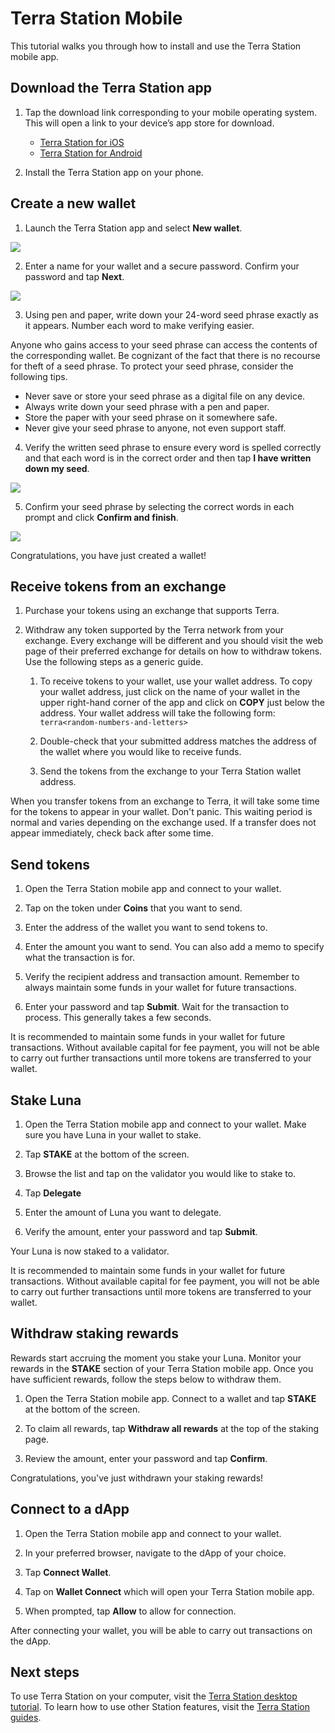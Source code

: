 
# Terra Station Mobile

This tutorial walks you through how to install and use the Terra Station mobile app.

## Download the Terra Station app

1. Tap the download link corresponding to your mobile operating system. This will open a link to your device’s app store for download.

   - [Terra Station for iOS](https://apps.apple.com/app/id1548434735)
   - [Terra Station for Android](https://play.google.com/store/apps/details?id=money.terra.station)

2. Install the Terra Station app on your phone.

## Create a new wallet

1. Launch the Terra Station app and select **New wallet**.

<img className="readme-img-sm" src='/img/screens/mobile/new-wallet.png' />


2. Enter a name for your wallet and a secure password. Confirm your password and tap **Next**.

<img className="readme-img-sm" src='/img/screens/mobile/new-input.png' />

3. Using pen and paper, write down your 24-word seed phrase exactly as it appears. Number each word to make verifying easier.

<Admonition type="danger" icon="🔥" title="Protect your seed phrase">
Anyone who gains access to your seed phrase can access the contents of the corresponding wallet. Be cognizant of the fact that there is no recourse for theft of a seed phrase. To protect your seed phrase, consider the following tips.

- Never save or store your seed phrase as a digital file on any device.
- Always write down your seed phrase with a pen and paper.
- Store the paper with your seed phrase on it somewhere safe.
- Never give your seed phrase to anyone, not even support staff.
</Admonition>

4. Verify the written seed phrase to ensure every word is spelled correctly and that each word is in the correct order and then tap **I have written down my seed**.

<img className="readme-img-sm" src='/img/screens/mobile/seed.png' />

5. Confirm your seed phrase by selecting the correct words in each prompt and click **Confirm and finish**.

<img className="readme-img-sm" src='/img/screens/mobile/confirm.png' />

Congratulations, you have just created a wallet!

## Receive tokens from an exchange

1. Purchase your tokens using an exchange that supports Terra.

2. Withdraw any token supported by the Terra network from your exchange. Every exchange will be different and you should visit the web page of their preferred exchange for details on how to withdraw tokens. Use the following steps as a generic guide.

    1. To receive tokens to your wallet, use your wallet address. To copy your wallet address, just click on the name of your wallet in the upper right-hand corner of the app and click on **COPY** just below the address.  Your wallet address will take the following form: `terra<random-numbers-and-letters>`

    2. Double-check that your submitted address matches the address of the wallet where you would like to receive funds.

    3. Send the tokens from the exchange to your Terra Station wallet address.

<Admonition type="caution" icon="☢️" title="Transfer wait times">

When you transfer tokens from an exchange to Terra, it will take some time for the tokens to appear in your wallet. Don't panic. This waiting period is normal and varies depending on the exchange used. If a transfer does not appear immediately, check back after some time.

</Admonition>

## Send tokens

1. Open the Terra Station mobile app and connect to your wallet.

2. Tap on the token under **Coins** that you want to send.  

3. Enter the address of the wallet you want to send tokens to.  

4. Enter the amount you want to send. You can also add a memo to specify what the transaction is for.  

5. Verify the recipient address and transaction amount. Remember to always maintain some funds in your wallet for future transactions.

6.  Enter your password and tap **Submit**. Wait for the transaction to process. This generally takes a few seconds.

<Admonition type="caution" icon="☢️" title="Maintain funds for transaction fees">

It is recommended to maintain some funds in your wallet for future transactions. Without available capital for fee payment, you will not be able to carry out further transactions until more tokens are transferred to your wallet.

</Admonition>

## Stake Luna

1. Open the Terra Station mobile app and connect to your wallet. Make sure you have Luna in your wallet to stake.

2. Tap **STAKE** at the bottom of the screen.

3. Browse the list and tap on the validator you would like to stake to.

4. Tap **Delegate**

5. Enter the amount of Luna you want to delegate.

6. Verify the amount, enter your password and tap **Submit**.

Your Luna is now staked to a validator.

<Admonition type="caution" icon="☢️" title="Maintain funds for transaction fees">

It is recommended to maintain some funds in your wallet for future transactions. Without available capital for fee payment, you will not be able to carry out further transactions until more tokens are transferred to your wallet.

</Admonition>

## Withdraw staking rewards

Rewards start accruing the moment you stake your Luna. Monitor your rewards in the **STAKE** section of your Terra Station mobile app. Once you have sufficient rewards, follow the steps below to withdraw them.

1. Open the Terra Station mobile app. Connect to a wallet and tap **STAKE** at the bottom of the screen.

2. To claim all rewards, tap **Withdraw all rewards** at the top of the staking page.

3. Review the amount, enter your password and tap **Confirm**.

Congratulations, you've just withdrawn your staking rewards!

## Connect to a dApp

1. Open the Terra Station mobile app and connect to your wallet.

2. In your preferred browser, navigate to the dApp of your choice.

3. Tap **Connect Wallet**.

4. Tap on **Wallet Connect** which will open your Terra Station mobile app.

5. When prompted, tap **Allow** to allow for connection.

After connecting your wallet, you will be able to carry out transactions on the dApp. 

## Next steps

To use Terra Station on your computer, visit the [Terra Station desktop tutorial](terra-station-desktop.mdx). To learn how to use other Station features, visit the [Terra Station guides](../../../learn/terra-station).
